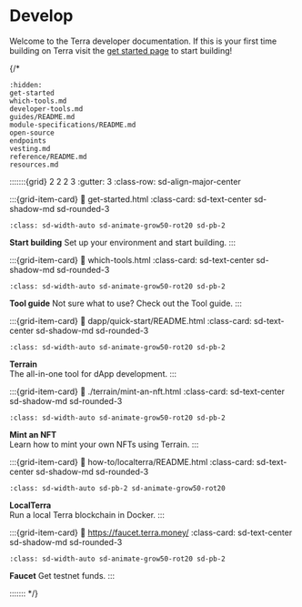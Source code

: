 # Develop

Welcome to the Terra developer documentation. If this is your first time building on Terra visit the [get started page](./get-started.md) to start building!

{/*
```{toctree}
:hidden:
get-started
which-tools.md
developer-tools.md
guides/README.md
module-specifications/README.md
open-source
endpoints
vesting.md
reference/README.md
resources.md
```


:::::::{grid} 2 2 2 3
:gutter: 3
:class-row: sd-align-major-center

:::{grid-item-card}
:link: get-started.html
:class-card: sd-text-center sd-shadow-md sd-rounded-3
```{image} /img/Build_a_dApp_ver2.svg
:class: sd-width-auto sd-animate-grow50-rot20 sd-pb-2
```
**Start building** 
Set up your environment and start building.
:::

:::{grid-item-card}
:link: which-tools.html
:class-card: sd-text-center sd-shadow-md sd-rounded-3
```{image} /img/Terrad.svg
:class: sd-width-auto sd-animate-grow50-rot20 sd-pb-2
```
**Tool guide**
Not sure what to use? Check out the Tool guide.
:::

:::{grid-item-card}
:link: dapp/quick-start/README.html
:class-card: sd-text-center sd-shadow-md sd-rounded-3
```{image} /img/terrain.png
:class: sd-width-auto sd-animate-grow50-rot20 sd-pb-2
```
**Terrain**  
The all-in-one tool for dApp development.
:::

:::{grid-item-card}
:link: ./terrain/mint-an-nft.html
:class-card: sd-text-center sd-shadow-md sd-rounded-3
```{image} /img/bullet_terra.svg
:class: sd-width-auto sd-animate-grow50-rot20 sd-pb-2
```
**Mint an NFT**  
Learn how to mint your own NFTs using Terrain. 
:::

:::{grid-item-card}
:link: how-to/localterra/README.html
:class-card: sd-text-center sd-shadow-md sd-rounded-3
```{image} /img/LocalTerra.svg
:class: sd-width-auto sd-pb-2 sd-animate-grow50-rot20
```
**LocalTerra**  
Run a local Terra blockchain in Docker.
:::

:::{grid-item-card}
:link: https://faucet.terra.money/
:class-card: sd-text-center sd-shadow-md sd-rounded-3
```{image} /img/Faucet.svg
:class: sd-width-auto sd-animate-grow50-rot20 sd-pb-2
```
**Faucet** 
Get testnet funds. 
:::

:::::::
*/}